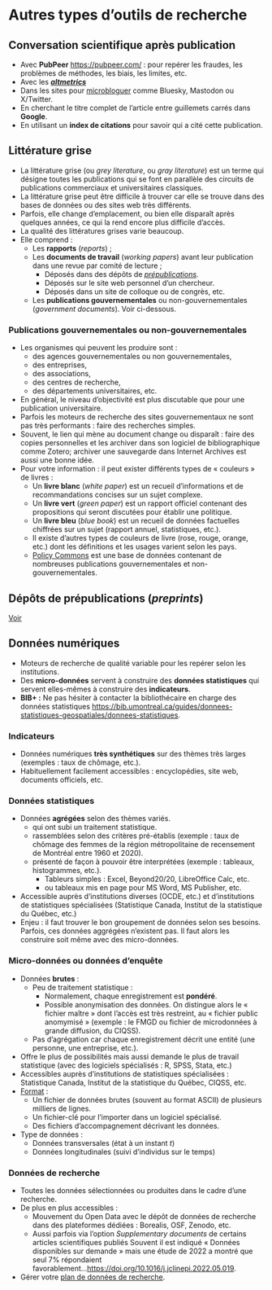 # Autres types d'outils de recherche 

##  Conversation scientifique après publication

-   Avec **PubPeer** <https://pubpeer.com/> : pour repérer les fraudes, les problèmes de méthodes, les biais, les limites, etc.
-   Avec les [***altmetrics***](#sec-bibliometrie)
-   Dans les sites pour [microbloguer](#sec-microbloguer) comme Bluesky, Mastodon ou X/Twitter.
-   En cherchant le titre complet de l'article entre guillemets carrés dans **Google**.
-   En utilisant un **index de citations** pour savoir qui a cité cette publication.

## Littérature grise

-   La littérature grise (ou *grey literature*, ou *gray literature*) est un terme qui désigne toutes les publications qui se font en parallèle des circuits de publications commerciaux et universitaires classiques.
-   La littérature grise peut être difficile à trouver car elle se trouve dans des bases de données ou des sites web très différents.
-   Parfois, elle change d'emplacement, ou bien elle disparaît après quelques années, ce qui la rend encore plus difficile d'accès.
-   La qualité des littératures grises varie beaucoup.
-   Elle comprend :
    -   Les **rapports** (*reports*) ;
    -   Les **documents de travail** (*working papers*) avant leur publication dans une revue par comité de lecture ;
        -   Déposés dans des dépôts de [*prépublications*](sec-prepublication).
        -   Déposés sur le site web personnel d'un chercheur.
        -   Déposés dans un site de colloque ou de congrès, etc.
    -   Les **publications gouvernementales** ou non-gouvernementales (*government documents*). Voir ci-dessous.

### Publications gouvernementales ou non-gouvernementales

-   Les organismes qui peuvent les produire sont :
    -   des agences gouvernementales ou non gouvernementales,
    -   des entreprises,
    -   des associations,
    -   des centres de recherche,
    -   des départements universitaires, etc.
-   En général, le niveau d'objectivité est plus discutable que pour une publication universitaire.
-   Parfois les moteurs de recherche des sites gouvernementaux ne sont pas très performants : faire des recherches simples.
-   Souvent, le lien qui mène au document change ou disparaît : faire des copies personnelles et les archiver dans son logiciel de bibliographique comme Zotero; archiver une sauvegarde dans Internet Archives est aussi une bonne idée.
-   Pour votre information : il peut exister différents types de « couleurs » de livres :
    -   Un **livre blanc** (*white paper*) est un recueil d'informations et de recommandations concises sur un sujet complexe.
    -   Un **livre vert** (*green paper*) est un rapport officiel contenant des propositions qui seront discutées pour établir une politique.
    -   Un **livre bleu** (*blue book*) est un recueil de données factuelles chiffrées sur un sujet (rapport annuel, statistiques, etc.).
    -   Il existe d'autres types de couleurs de livre (rose, rouge, orange, etc.) dont les définitions et les usages varient selon les pays.
    - [Policy Commons](https://policycommons.net/) est une base de données contenant de nombreuses publications gouvernementales et non-gouvernementales. 

## Dépôts de prépublications (*preprints*)

[Voir](#sec-prepublication)

## Données numériques {#sec-donneesnumeriques}

-   Moteurs de recherche de qualité variable pour les repérer selon les institutions.
-   Des **micro-données** servent à construire des **données statistiques** qui servent elles-mêmes à construire des **indicateurs**.
-   **BIB+ :** Ne pas hésiter à contacter la bibliothécaire en charge des données statistiques <https://bib.umontreal.ca/guides/donnees-statistiques-geospatiales/donnees-statistiques>.

### Indicateurs

-   Données numériques **très synthétiques** sur des thèmes très larges (exemples : taux de chômage, etc.).
-   Habituellement facilement accessibles : encyclopédies, site web, documents officiels, etc.

### Données statistiques

-   Données **agrégées** selon des thèmes variés.
    -   qui ont subi un traitement statistique.
    -   rassemblées selon des critères pré-établis (exemple : taux de chômage des femmes de la région métropolitaine de recensement de Montréal entre 1960 et 2020).
    -   présenté de façon à pouvoir être interprétées (exemple : tableaux, histogrammes, etc.).
        -   Tableurs simples : Excel, Beyond20/20, LibreOffice Calc, etc.
        -   ou tableaux mis en page pour MS Word, MS Publisher, etc.
-   Accessible auprès d'institutions diverses (OCDE, etc.) et d'institutions de statistiques spécialisées (Statistique Canada, Institut de la statistique du Québec, etc.)
-   Enjeu : il faut trouver le bon groupement de données selon ses besoins. Parfois, ces données aggrégées n'existent pas. Il faut alors les construire soit même avec des micro-données.

### Micro-données ou données d'enquête

-   Données **brutes** :
    -   Peu de traitement statistique :
        -   Normalement, chaque enregistrement est **pondéré**.
        -   Possible anonymisation des données. On distingue alors le « fichier maître » dont l'accès est très restreint, au « fichier public anomymisé » (exemple : le FMGD ou fichier de microdonnées à grande diffusion, du CIQSS).
    -   Pas d'agrégation car chaque enregistrement décrit une entité (une personne, une entreprise, etc.).
-   Offre le plus de possibilités mais aussi demande le plus de travail statistique (avec des logiciels spécialisés : R, SPSS, Stata, etc.)
-   Accessibles auprès d'institutions de statistiques spécialisées : Statistique Canada, Institut de la statistique du Québec, CIQSS, etc.
-   [Format](#sec-formats) :
    -   Un fichier de données brutes (souvent au format ASCII) de plusieurs milliers de lignes.
    -   Un fichier-clé pour l'importer dans un logiciel spécialisé.
    -   Des fichiers d'accompagnement décrivant les données.
-   Type de données :
    -   Données transversales (état à un instant *t*)
    -   Données longitudinales (suivi d'individus sur le temps)

### Données de recherche

-   Toutes les données sélectionnées ou produites dans le cadre d'une recherche.
-   De plus en plus accessibles :
    -   Mouvement du Open Data avec le dépôt de données de recherche dans des plateformes dédiées : Borealis, OSF, Zenodo, etc.
    -   Aussi parfois via l'option *Supplementary documents* de certains articles scientifiques publiés Souvent il est indiqué « Données disponibles sur demande » mais une étude de 2022 a montré que seul 7% répondaient favorablement\...<https://doi.org/10.1016/j.jclinepi.2022.05.019>.
-   Gérer votre [plan de données de recherche](#sec-gdr).
